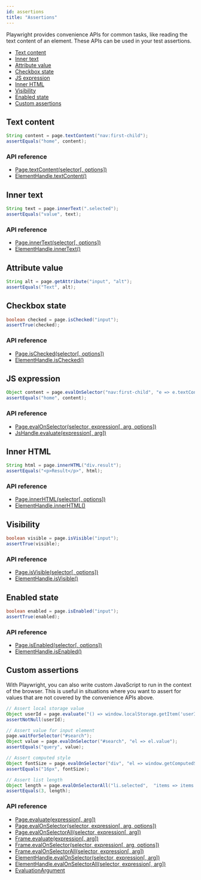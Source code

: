 ```yaml
---
id: assertions
title: "Assertions"
---
```


Playwright provides convenience APIs for common tasks, like reading the text content of an element. These APIs can be used in your test assertions.

- [Text content](#text-content)
- [Inner text](#inner-text)
- [Attribute value](#attribute-value)
- [Checkbox state](#checkbox-state)
- [JS expression](#js-expression)
- [Inner HTML](#inner-html)
- [Visibility](#visibility)
- [Enabled state](#enabled-state)
- [Custom assertions](#custom-assertions)

## Text content

```java
String content = page.textContent("nav:first-child");
assertEquals("home", content);
```

### API reference
- [Page.textContent(selector[, options])](./api/class-page.mdx#page-text-content)
- [ElementHandle.textContent()](./api/class-elementhandle.mdx#element-handle-text-content)

## Inner text

```java
String text = page.innerText(".selected");
assertEquals("value", text);
```

### API reference
- [Page.innerText(selector[, options])](./api/class-page.mdx#page-inner-text)
- [ElementHandle.innerText()](./api/class-elementhandle.mdx#element-handle-inner-text)

## Attribute value

```java
String alt = page.getAttribute("input", "alt");
assertEquals("Text", alt);
```

## Checkbox state

```java
boolean checked = page.isChecked("input");
assertTrue(checked);
```

### API reference
- [Page.isChecked(selector[, options])](./api/class-page.mdx#page-is-checked)
- [ElementHandle.isChecked()](./api/class-elementhandle.mdx#element-handle-is-checked)

## JS expression

```java
Object content = page.evalOnSelector("nav:first-child", "e => e.textContent");
assertEquals("home", content);
```

### API reference
- [Page.evalOnSelector(selector, expression[, arg, options])](./api/class-page.mdx#page-eval-on-selector)
- [JsHandle.evaluate(expression[, arg])](./api/class-jshandle.mdx#js-handle-evaluate)

## Inner HTML

```java
String html = page.innerHTML("div.result");
assertEquals("<p>Result</p>", html);
```

### API reference
- [Page.innerHTML(selector[, options])](./api/class-page.mdx#page-inner-html)
- [ElementHandle.innerHTML()](./api/class-elementhandle.mdx#element-handle-inner-html)

## Visibility

```java
boolean visible = page.isVisible("input");
assertTrue(visible);
```

### API reference
- [Page.isVisible(selector[, options])](./api/class-page.mdx#page-is-visible)
- [ElementHandle.isVisible()](./api/class-elementhandle.mdx#element-handle-is-visible)

## Enabled state

```java
boolean enabled = page.isEnabled("input");
assertTrue(enabled);
```

### API reference
- [Page.isEnabled(selector[, options])](./api/class-page.mdx#page-is-enabled)
- [ElementHandle.isEnabled()](./api/class-elementhandle.mdx#element-handle-is-enabled)

## Custom assertions

With Playwright, you can also write custom JavaScript to run in the context of the browser. This is useful in situations where you want to assert for values that are not covered by the convenience APIs above.

```java
// Assert local storage value
Object userId = page.evaluate("() => window.localStorage.getItem('userId')");
assertNotNull(userId);

// Assert value for input element
page.waitForSelector("#search");
Object value = page.evalOnSelector("#search", "el => el.value");
assertEquals("query", value);

// Assert computed style
Object fontSize = page.evalOnSelector("div", "el => window.getComputedStyle(el).fontSize");
assertEquals("16px", fontSize);

// Assert list length
Object length = page.evalOnSelectorAll("li.selected",  "items => items.length");
assertEquals(3, length);
```

### API reference
- [Page.evaluate(expression[, arg])](./api/class-page.mdx#page-evaluate)
- [Page.evalOnSelector(selector, expression[, arg, options])](./api/class-page.mdx#page-eval-on-selector)
- [Page.evalOnSelectorAll(selector, expression[, arg])](./api/class-page.mdx#page-eval-on-selector-all)
- [Frame.evaluate(expression[, arg])](./api/class-frame.mdx#frame-evaluate)
- [Frame.evalOnSelector(selector, expression[, arg, options])](./api/class-frame.mdx#frame-eval-on-selector)
- [Frame.evalOnSelectorAll(selector, expression[, arg])](./api/class-frame.mdx#frame-eval-on-selector-all)
- [ElementHandle.evalOnSelector(selector, expression[, arg])](./api/class-elementhandle.mdx#element-handle-eval-on-selector)
- [ElementHandle.evalOnSelectorAll(selector, expression[, arg])](./api/class-elementhandle.mdx#element-handle-eval-on-selector-all)
- [EvaluationArgument]

[Browser]: ./api/class-browser.mdx "Browser"
[BrowserContext]: ./api/class-browsercontext.mdx "BrowserContext"
[BrowserType]: ./api/class-browsertype.mdx "BrowserType"
[ConsoleMessage]: ./api/class-consolemessage.mdx "ConsoleMessage"
[Dialog]: ./api/class-dialog.mdx "Dialog"
[Download]: ./api/class-download.mdx "Download"
[ElementHandle]: ./api/class-elementhandle.mdx "ElementHandle"
[FileChooser]: ./api/class-filechooser.mdx "FileChooser"
[Frame]: ./api/class-frame.mdx "Frame"
[FrameLocator]: ./api/class-framelocator.mdx "FrameLocator"
[JSHandle]: ./api/class-jshandle.mdx "JSHandle"
[Keyboard]: ./api/class-keyboard.mdx "Keyboard"
[Locator]: ./api/class-locator.mdx "Locator"
[LocatorAssertions]: ./api/class-locatorassertions.mdx "LocatorAssertions"
[Mouse]: ./api/class-mouse.mdx "Mouse"
[Page]: ./api/class-page.mdx "Page"
[PageAssertions]: ./api/class-pageassertions.mdx "PageAssertions"
[Playwright]: ./api/class-playwright.mdx "Playwright"
[PlaywrightAssertions]: ./api/class-playwrightassertions.mdx "PlaywrightAssertions"
[PlaywrightException]: ./api/class-playwrightexception.mdx "PlaywrightException"
[Request]: ./api/class-request.mdx "Request"
[Response]: ./api/class-response.mdx "Response"
[Route]: ./api/class-route.mdx "Route"
[Selectors]: ./api/class-selectors.mdx "Selectors"
[TimeoutError]: ./api/class-timeouterror.mdx "TimeoutError"
[Touchscreen]: ./api/class-touchscreen.mdx "Touchscreen"
[Tracing]: ./api/class-tracing.mdx "Tracing"
[Video]: ./api/class-video.mdx "Video"
[WebSocket]: ./api/class-websocket.mdx "WebSocket"
[WebSocketFrame]: ./api/class-websocketframe.mdx "WebSocketFrame"
[Worker]: ./api/class-worker.mdx "Worker"
[Element]: https://developer.mozilla.org/en-US/docs/Web/API/element "Element"
[EvaluationArgument]: ./core-concepts.mdx#evaluation-argument "EvaluationArgument"
[Promise]: https://developer.mozilla.org/en-US/docs/Web/JavaScript/Reference/Global_Objects/Promise "Promise"
[iterator]: https://developer.mozilla.org/en-US/docs/Web/JavaScript/Reference/Iteration_protocols "Iterator"
[origin]: https://developer.mozilla.org/en-US/docs/Glossary/Origin "Origin"
[selector]: https://developer.mozilla.org/en-US/docs/Web/CSS/CSS_Selectors "selector"
[Serializable]: https://developer.mozilla.org/en-US/docs/Web/JavaScript/Reference/Global_Objects/JSON/stringify#Description "Serializable"
[UIEvent.detail]: https://developer.mozilla.org/en-US/docs/Web/API/UIEvent/detail "UIEvent.detail"
[UnixTime]: https://en.wikipedia.org/wiki/Unix_time "Unix Time"
[xpath]: https://developer.mozilla.org/en-US/docs/Web/XPath "xpath"

[boolean]: https://docs.oracle.com/javase/tutorial/java/nutsandbolts/datatypes.html "boolean"
[byte&#91;&#93;]: https://docs.oracle.com/javase/tutorial/java/nutsandbolts/datatypes.html "byte[]"
[Consumer]: https://docs.oracle.com/javase/8/docs/api/java/util/function/Consumer.html "Consumer"
[double]: https://docs.oracle.com/javase/tutorial/java/nutsandbolts/datatypes.html "double"
[InputStream]: https://docs.oracle.com/javase/8/docs/api/java/io/InputStream.html "InputStream"
[int]: https://docs.oracle.com/javase/tutorial/java/nutsandbolts/datatypes.html "int"
[List]: https://docs.oracle.com/javase/8/docs/api/java/util/List.html "List"
[Map]: https://docs.oracle.com/javase/8/docs/api/java/util/Map.html "Map"
[null]: https://docs.oracle.com/javase/specs/jls/se8/html/jls-3.html#jls-3.10.7 "null"
[Object]: https://docs.oracle.com/javase/8/docs/api/java/lang/Object.html "Object"
[Path]: https://docs.oracle.com/javase/8/docs/api/java/nio/file/Path.html "Path"
[Pattern]: https://docs.oracle.com/javase/8/docs/api/java/util/regex/Pattern.html "Pattern"
[Predicate]: https://docs.oracle.com/javase/8/docs/api/java/util/function/Predicate.html "Predicate"
[void]: https://docs.oracle.com/javase/tutorial/java/javaOO/methods.html "void"
[Runnable]: https://docs.oracle.com/javase/8/docs/api/java/lang/Runnable.html "Runnable"
[RuntimeException]: https://docs.oracle.com/javase/8/docs/api/java/lang/RuntimeException.html "RuntimeException"
[String]: https://docs.oracle.com/javase/8/docs/api/java/lang/String.html "String"

[all available image tags]: https://mcr.microsoft.com/v2/playwright/java/tags/list "all available image tags"
[Docker Hub]: https://hub.docker.com/_/microsoft-playwright-java "Docker Hub"
[Dockerfile.focal]: https://github.com/microsoft/playwright-java/blob/master/Dockerfile.focal "Dockerfile.focal"

